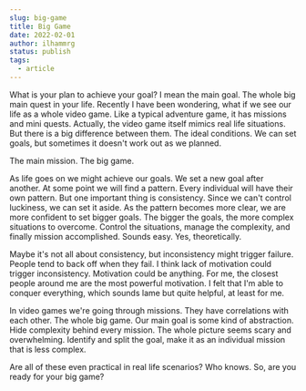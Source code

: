 ```yaml
---
slug: big-game
title: Big Game
date: 2022-02-01
author: ilhammrg
status: publish
tags:
  - article
---
```

What is your plan to achieve your goal? I mean the main goal. The whole big main quest in your life. Recently I have been wondering, what if we see our life as a whole video game. Like a typical adventure game, it has missions and mini quests. Actually, the video game itself mimics real life situations. But there is a big difference between them. The ideal conditions. We can set goals, but sometimes it doesn't work out as we planned. 

The main mission. The big game. 

As life goes on we might achieve our goals. We set a new goal after another. At some point we will find a pattern. Every individual will have their own pattern. But one important thing is consistency. Since we can't control luckiness, we can set it aside. As the pattern becomes more clear, we are more confident to set bigger goals. The bigger the goals, the more complex situations to overcome. Control the situations, manage the complexity, and finally mission accomplished. Sounds easy. Yes, theoretically.

Maybe it's not all about consistency, but inconsistency might trigger failure. People tend to back off when they fail. I think lack of motivation could trigger inconsistency. Motivation could be anything. For me, the closest people around me are the most powerful motivation. I felt that I'm able to conquer everything, which sounds lame but quite helpful, at least for me. 

In video games we're going through missions. They have correlations with each other. The whole big game. Our main goal is some kind of abstraction. Hide complexity behind every mission. The whole picture seems scary and overwhelming. Identify and split the goal, make it as an individual mission that is less complex. 

Are all of these even practical in real life scenarios? Who knows. So, are you ready for your big game?